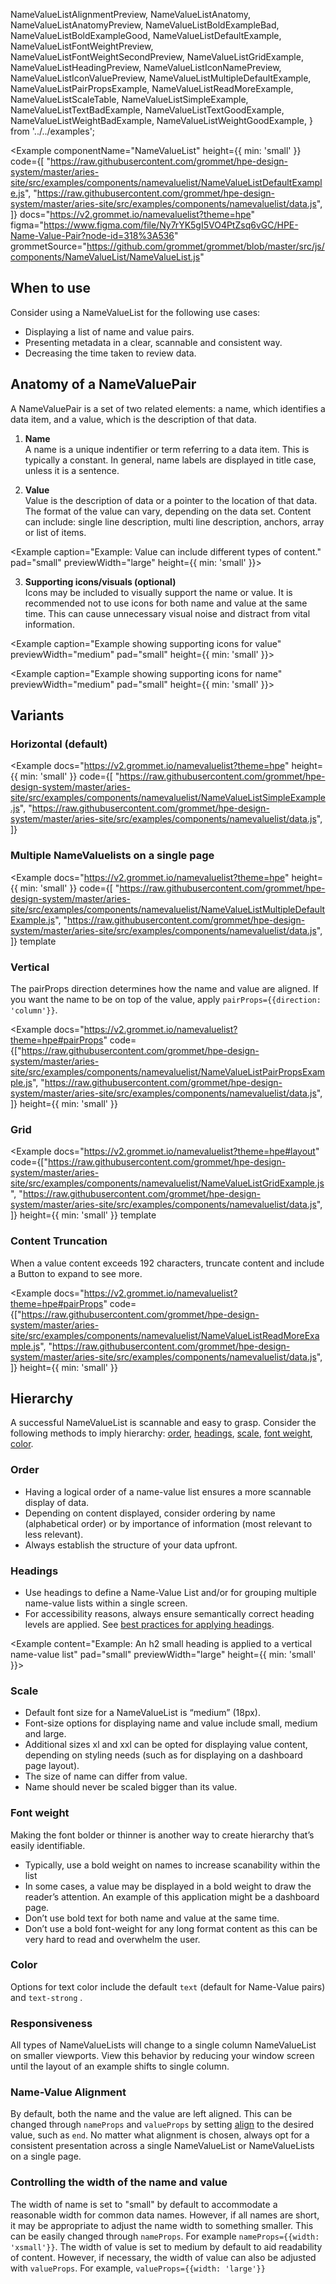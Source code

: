   NameValueListAlignmentPreview,
  NameValueListAnatomy,
  NameValueListAnatomyPreview,
  NameValueListBoldExampleBad,
  NameValueListBoldExampleGood,
  NameValueListDefaultExample,
  NameValueListFontWeightPreview,
  NameValueListFontWeightSecondPreview,
  NameValueListGridExample,
  NameValueListHeadingPreview,
  NameValueListIconNamePreview,
  NameValueListIconValuePreview,
  NameValueListMultipleDefaultExample,
  NameValueListPairPropsExample,
  NameValueListReadMoreExample,
  NameValueListScaleTable,
  NameValueListSimpleExample,
  NameValueListTextBadExample,
  NameValueListTextGoodExample,
  NameValueListWeightBadExample,
  NameValueListWeightGoodExample, 
} from '../../examples';

<Example
  componentName="NameValueList"
  height={{ min: 'small' }}
    code={[
      "https://raw.githubusercontent.com/grommet/hpe-design-system/master/aries-site/src/examples/components/namevaluelist/NameValueListDefaultExample.js",
      "https://raw.githubusercontent.com/grommet/hpe-design-system/master/aries-site/src/examples/components/namevaluelist/data.js",
]}
  docs="https://v2.grommet.io/namevaluelist?theme=hpe"
  figma="https://www.figma.com/file/Ny7rYK5gI5VO4PtZsq6vGC/HPE-Name-Value-Pair?node-id=318%3A536"
  grommetSource="https://github.com/grommet/grommet/blob/master/src/js/components/NameValueList/NameValueList.js"
>
  <NameValueListDefaultExample />
</Example>

## When to use

Consider using a NameValueList for the following use cases:

- Displaying a list of name and value pairs.
- Presenting metadata in a clear, scannable and consistent way.
- Decreasing the time taken to review data.

## Anatomy of a NameValuePair

<NameValueListAnatomy />

A NameValuePair is a set of two related elements: a name, which identifies a data item, and a value, which is the description of that data.

1. **Name**  
   A name is a unique indentifier or term referring to a data item. This is typically a constant. In general, name labels are displayed in title case, unless it is a sentence.

2. **Value**  
   Value is the description of data or a pointer to the location of that data. The format of the value can vary, depending on the data set. Content can include: single line description, multi line description, anchors, array or list of items.

<Example caption="Example: Value can include different types of content." pad="small" previewWidth="large" height={{ min: 'small' }}>
  <NameValueListAnatomyPreview />
</Example>

3. **Supporting icons/visuals (optional)**  
   Icons may be included to visually support the name or value. It is recommended not to use icons for both name and value at the same time. This can cause unnecessary visual noise and distract from vital information.

<Example caption="Example showing supporting icons for value" previewWidth="medium"  pad="small" height={{ min: 'small' }}>
  <NameValueListIconValuePreview />
</Example>

<Example caption="Example showing supporting icons for name" previewWidth="medium" pad="small" height={{ min: 'small' }}>
  <NameValueListIconNamePreview />
</Example>

## Variants

### Horizontal (default) 
<Example
  docs="https://v2.grommet.io/namevaluelist?theme=hpe"
  height={{ min: 'small' }}
  code={[
  "https://raw.githubusercontent.com/grommet/hpe-design-system/master/aries-site/src/examples/components/namevaluelist/NameValueListSimpleExample.js",
  "https://raw.githubusercontent.com/grommet/hpe-design-system/master/aries-site/src/examples/components/namevaluelist/data.js",
]}
>
  <NameValueListSimpleExample />
</Example>

### Multiple NameValuelists on a single page 
<Example
  docs="https://v2.grommet.io/namevaluelist?theme=hpe"
  height={{ min: 'small' }}
  code={[
  "https://raw.githubusercontent.com/grommet/hpe-design-system/master/aries-site/src/examples/components/namevaluelist/NameValueListMultipleDefaultExample.js",
  "https://raw.githubusercontent.com/grommet/hpe-design-system/master/aries-site/src/examples/components/namevaluelist/data.js",
]}
template
>
  <NameValueListMultipleDefaultExample />
</Example>

### Vertical
The pairProps direction determines how the name and value are aligned. If you want the name to be on top of the value, apply `pairProps={{direction: 'column'}}`.


<Example
  docs="https://v2.grommet.io/namevaluelist?theme=hpe#pairProps"
  code={["https://raw.githubusercontent.com/grommet/hpe-design-system/master/aries-site/src/examples/components/namevaluelist/NameValueListPairPropsExample.js",
      "https://raw.githubusercontent.com/grommet/hpe-design-system/master/aries-site/src/examples/components/namevaluelist/data.js",
]}
  height={{ min: 'small' }}
>
  <NameValueListPairPropsExample />
</Example>


### Grid

<Example
  docs="https://v2.grommet.io/namevaluelist?theme=hpe#layout"
    code={["https://raw.githubusercontent.com/grommet/hpe-design-system/master/aries-site/src/examples/components/namevaluelist/NameValueListGridExample.js",
    "https://raw.githubusercontent.com/grommet/hpe-design-system/master/aries-site/src/examples/components/namevaluelist/data.js",
]}
  height={{ min: 'small' }}
  template
>
  <NameValueListGridExample />
</Example>

### Content Truncation
When a value content exceeds 192 characters, truncate content and include a Button to expand to see more.

<Example
  docs="https://v2.grommet.io/namevaluelist?theme=hpe#pairProps"
  code={["https://raw.githubusercontent.com/grommet/hpe-design-system/master/aries-site/src/examples/components/namevaluelist/NameValueListReadMoreExample.js",
      "https://raw.githubusercontent.com/grommet/hpe-design-system/master/aries-site/src/examples/components/namevaluelist/data.js",
]}
  height={{ min: 'small' }}
>
  <NameValueListReadMoreExample />
</Example>

## Hierarchy

A successful NameValueList is scannable and easy to grasp. Consider the following methods 
to imply hierarchy: [order](#order), [headings](#headings), [scale](#scale), 
[font weight](#font-weight), [color](#color).

### Order

- Having a logical order of a name-value list ensures a more scannable display of data.
- Depending on content displayed, consider ordering by name (alphabetical order) or by importance of information (most relevant to less relevant).
- Always establish the structure of your data upfront.

### Headings

- Use headings to define a Name-Value List and/or for grouping multiple name-value lists within a single screen.
- For accessibility reasons, always ensure semantically correct heading levels are applied. See [best practices for applying headings](/foundation/typography#semantic-usage-of-heading-levels).

<Example content="Example: An h2 small heading is applied to a vertical name-value list" pad="small" previewWidth="large" height={{ min: 'small' }}>
 <NameValueListHeadingPreview />
</Example>

### Scale

- Default font size for a NameValueList is “medium” (18px).
- Font-size options for displaying name and value include small, medium and large.
- Additional sizes xl and xxl can be opted for displaying value content, depending on styling needs (such as for displaying on a dashboard page layout).
- The size of name can differ from value.
- Name should never be scaled bigger than its value.

<NameValueListScaleTable />

<BestPracticeGroup>
  <Example
    height="small"
    bestPractice={{type: 'do', message: 'In this example, names are listed in xsmall size with values displayed in default font-size.'}}
  >
    <NameValueListTextGoodExample />
  </Example>
  <Example
    height="small"
    bestPractice={{type: 'dont', message: `Don’t scale names bigger than their value.`}}
  >
    <NameValueListTextBadExample />
  </Example>
</BestPracticeGroup>

### Font weight

Making the font bolder or thinner is another way to create hierarchy that’s easily identifiable.

- Typically, use a bold weight on names to increase scanability within the list
- In some cases, a value may be displayed in a bold weight to draw the reader’s attention. An example of this application might be a dashboard page.
- Don’t use bold text for both name and value at the same time.
- Don’t use a bold font-weight for any long format content as this can be very hard to read and overwhelm the user.

<Example caption="Example: A two column Name-Value List where the names are in a bold font-weight" previewWidth="large" height="none" pad="small">
  <NameValueListFontWeightPreview />
</Example>
<Example caption="Example: A multi column Name-Value List where the values are in a bold font-weight." previewWidth="large" width="large" height="none" pad="small">
  <NameValueListFontWeightSecondPreview />
</Example>  

<BestPracticeGroup>
  <Example
    pad="small"
    height="none"
    bestPractice={{type: 'do', message: 'In this example, the bolded names lend to the visual hierarchy of the content displayed and makes it easier to scan.'}}
  >
    <NameValueListWeightGoodExample />
  </Example>
  <Example
    pad="small"
    height="none"
    bestPractice={{type: 'dont', message: `Don’t use a bold font-weight for both name and value. In this example, the hierarchy and flow of information is not clear which can cause the reader to be overwhelmed by the data presented.`}}
  >
    <NameValueListWeightBadExample />
  </Example>
</BestPracticeGroup>

<BestPracticeGroup>
  <Example
    pad="small"
    height="none"
    bestPractice={{type: 'do', message: 'Keep long format content in a regular font-weight (not bold).'}}
  >
    <NameValueListBoldExampleGood />
  </Example>
  <Example
    pad="small"
    height="none"
    bestPractice={{type: 'dont', message: `Never use bold font-weight to display long format content – this can decrease readability.`}}
  >
    <NameValueListBoldExampleBad />
  </Example>
</BestPracticeGroup>

### Color

Options for text color include the default `text` <ColorSwatch background="text" /> (default for Name-Value pairs) and `text-strong` <ColorSwatch background="text-strong" /> .

### Responsiveness

All types of NameValueLists will change to a single column NameValueList on smaller viewports. View this behavior by reducing your window screen until the layout of an example shifts to single column.

### Name-Value Alignment
By default, both the name and the value are left aligned. This can be changed through `nameProps` and `valueProps` by setting [align](https://v2.grommet.io/namevaluelist?theme=hpe#nameProps) to the desired value, such as `end`.
No matter what alignment is chosen, always opt for a consistent presentation across a single NameValueList or NameValueLists on a single page.

<Example caption="Left aligned example of a vertical name-value list:" pad="small" previewWidth="large" height="none">
  <NameValueListAlignmentPreview />
</Example>  

### Controlling the width of the name and value
The width of name is set to "small" by default to accommodate a reasonable width for common data names. However, if all names are short, it may be appropriate to adjust the name width to something smaller. This can be easily changed through `nameProps`. For example `nameProps={{width: 'xsmall'}}`. 
The width of value is set to medium by default to aid readability of content. However, if necessary, the width of value can also be adjusted with `valueProps`. For example, `valueProps={{width: 'large'}}`
